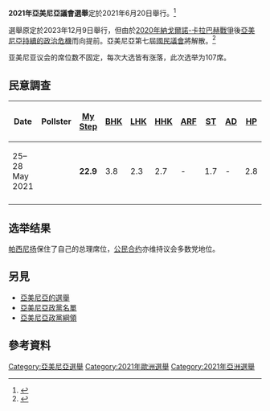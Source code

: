 {{Expand English|time=2021-04-13T10:03:19+00:00}}
{{Infobox legislative election
| election_name = 2021年亞美尼亞議會選舉
| country = Armenia
| ongoing = no
| previous_election = [[2018年亚美尼亚议会选举|2018]]
| next_election =
| seats_for_election = [[亚美尼亚国民议会|国民议会]]的全部107个席位<br/>多数需要54个席位
| election_date = 2021年6月20日
| turnout =
| party1        = [[公民合约|公民合约]]
| leader1 = [[尼科尔·帕希尼扬|尼科尔·帕希尼扬]]
| last_election1 = 
| seats1_before = 88
| seats1        =71 
| percentage1   =
| party2        = 亚美尼亚联盟党
| leader2 = [[罗伯特·科恰良|罗伯特·科恰良]]
| last_election2 = 
| seats2_before = 0
| seats2        =29
| percentage2   =
| party3        =[[“我怀有荣誉”联盟|“我怀有荣誉”联盟]]
| leader3=[[阿图尔·瓦内强|阿图尔·瓦内强]]
| last_election3 =
| seats3_before = 0
| seats3        =7
| percentage3   =
| title           = [[亚美尼亚总理|总理]]
| before_election = [[尼科尔·帕希尼扬|尼科尔·帕希尼扬]]
| before_party    = [[公民合约|公民合约]]
| after_election  =[[尼科尔·帕希尼扬|尼科尔·帕希尼扬]]
| after_party     =[[公民合约|公民合约]]
|before_image = File:Nikol_Pashinyan_(2018-05-14).jpg
|after_image=File:Nikol_Pashinyan_(2018-05-14).jpg
}}

'''2021年亞美尼亞議會選舉'''定於2021年6月20日舉行。<ref>{{Cite web|title=Embattled Armenian PM Announces Early Parliamentary Elections|url=https://www.rferl.org/a/armenia-pashinian-early-parliamentary-elections-called/31157523.html|access-date=2021-03-18|website=RadioFreeEurope/RadioLiberty|language=en|archive-date=2021-03-31|archive-url=https://web.archive.org/web/20210331124900/https://www.rferl.org/a/armenia-pashinian-early-parliamentary-elections-called/31157523.html|dead-url=no}}</ref>

選舉原定於2023年12月9日舉行，但由於[[2020年納戈爾諾-卡拉巴赫戰爭|2020年納戈爾諾-卡拉巴赫戰爭]]後[[亞美尼亞|亞美尼亞]][[2020－2021年亞美尼亞示威|持續的政治危機]]而向提前。亞美尼亞第七屆[[国民议会_(亚美尼亚)|國民議會]]將解散。<ref>{{Cite web|title=Armenia PM says open to early elections to end crisis|url=https://www.aljazeera.com/news/2021/3/1/armenia-pm-says-ready-for-early-elections-to-end-crisis|access-date=2021-03-04|website=www.aljazeera.com|language=en|archive-date=2021-04-13|archive-url=https://web.archive.org/web/20210413123737/https://www.aljazeera.com/news/2021/3/1/armenia-pm-says-ready-for-early-elections-to-end-crisis|dead-url=no}}</ref>

亚美尼亚议会的席位数不固定，每次大选皆有涨落，此次选举为107席。

== 民意調查 ==
{| class="wikitable sortable" style="text-align:center;font-size:90%;line-height:14px;"
|- style="height:40px;"
!rowspan=2| Date 
!rowspan=2| Pollster
![[My_Step_Alliance|My Step]]
![[繁榮亞美尼亞|BHK]]
![[光明亞美尼亞|LHK]]
![[亚美尼亚共和党|HHK]]
![[Armenian_Revolutionary_Federation|ARF]]
![[Sasna_Tsrer_Pan-Armenian_Party|ST]]
![[Free_Democrats_(Armenia)|AD]]
![[Hanrapetutyun_Party|HP]]
![[Armenia_Alliance|HD]]

|-
|25–28 May 2021 || ||bgcolor=#F8C1BE|'''22.9'''||3.8||2.3||2.7||-||1.7||-||2.8||17.5
|-

|}

{{Graph:Chart|width=700|height=350|xAxisTitle=Date|yAxisTitle=Percentage|legend=|type=line
|interpolate=bundle
|xType=date
|yAxisMin=0
|xGrid=1
|yGrid=1
|x=  2019-05-09, 2019-05-31, 2019-10-13, 2019-12-1, 2020-06-27, 2021-02-08, 2021-02-15, 2021-03-29, 2021-04-27, 2021-05-21, 2021-05-28, 2021-06-04, 2021-06-10
|y1Title= My Step / CC |y1= 60, 59, 55, 61.3, 55, 33, 33.1, 31.7, 27.2, 24.8, 22.9, 22.4, 23.8
|y2Title= PAP (BHK) |y2= 11.9, 12, 19, 14.2, 6, 3, 4.4, 4.4, 2.7, 4.1, 3.8, 4.2, 3.7
|y3Title= Bright (LHK)  |y3= 4.6, 4, 6, 3.9, 5, 1, 2.6, 2.7, 1.8, 2, 2.3, 2.9, 3.1
|y4Title= RPA (HHK)  |y4= 1.6, 5, 4, 1.5, 1.4, 1, 2.2, 2.4, 1.1, 3.1, 2.7, 3.9, 7.4
|y5Title= ARF |y5= 1.6, 4, 3, 2.5, 1.8, 1, 2.2, 2.1, 1.8, 
|y6Title= HD |y6= , , , , , , , 5.9, 8.1, 14.3,17.5, 20.6, 24.1
|colors= #EE2229, #73C2FB, #6D2889, #D2691E, #AA0000, #1D2D69
}}

== 选举结果 ==
[[尼科尔·帕希尼扬|帕西尼扬]]保住了自己的总理席位，[[公民合约|公民合约]]亦维持议会多数党地位。

==另見==
*[[亞美尼亞的選舉|亞美尼亞的選舉]]
*[[亞美尼亞政黨名單|亞美尼亞政黨名單]]
*[[亞美尼亞政黨綱領|亞美尼亞政黨綱領]]

==參考資料==
{{reflist}}

{{亞美尼亞選舉}}
[[Category:亞美尼亞選舉|Category:亞美尼亞選舉]]
[[Category:2021年歐洲選舉|Category:2021年歐洲選舉]]
[[Category:2021年亞洲選舉|Category:2021年亞洲選舉]]

{{election-stub}}